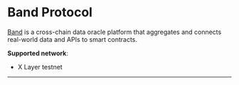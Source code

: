 # Band Protocol
[Band](https://www.bandprotocol.com "Band") is a cross-chain data oracle platform that aggregates and connects real-world data and APIs to smart contracts.

**Supported network**: 
- X Layer testnet
---